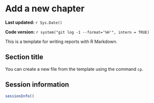 # Add a new chapter

**Last updated:** `r Sys.Date()`

**Code version:** `r system("git log -1 --format='%H'", intern = TRUE)`


This is a template for writing reports with R Markdown.

## Section title

You can create a new file from the template using the command `cp`.


## Session information

```r
sessionInfo()
```
